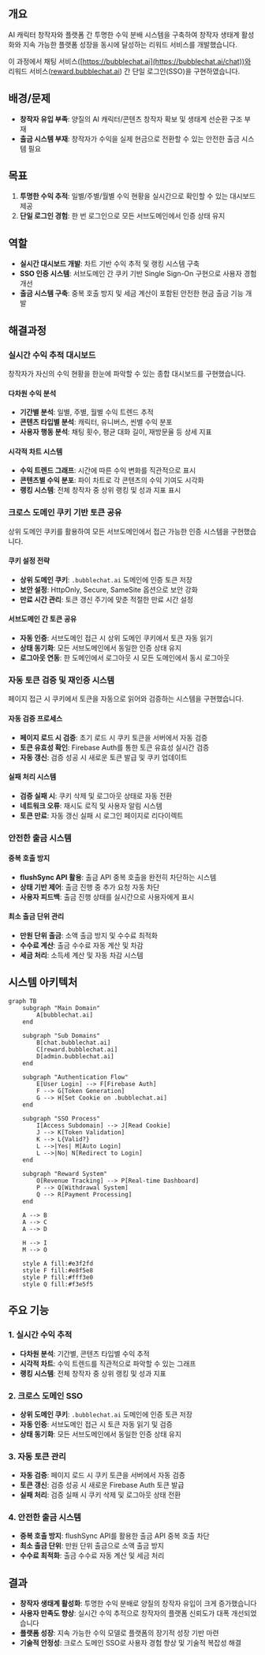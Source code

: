 
## 개요

AI 캐릭터 창작자와 플랫폼 간 투명한 수익 분배 시스템을 구축하여 창작자 생태계 활성화와 지속 가능한 플랫폼 성장을 동시에 달성하는 리워드 서비스를 개발했습니다.

이 과정에서 채팅 서비스([https://bubblechat.ai](https://bubblechat.ai/chat))와 리워드 서비스([reward.bubblechat.ai](http://reward.bubblechat.ai/)) 간 단일 로그인(SSO)을 구현하였습니다.

## 배경/문제

- **창작자 유입 부족**: 양질의 AI 캐릭터/콘텐츠 창작자 확보 및 생태계 선순환 구조 부재
- **출금 시스템 부재**: 창작자가 수익을 실제 현금으로 전환할 수 있는 안전한 출금 시스템 필요

## 목표

1. **투명한 수익 추적**: 일별/주별/월별 수익 현황을 실시간으로 확인할 수 있는 대시보드 제공
2. **단일 로그인 경험**: 한 번 로그인으로 모든 서브도메인에서 인증 상태 유지

## 역할

- **실시간 대시보드 개발**: 차트 기반 수익 추적 및 랭킹 시스템 구축
- **SSO 인증 시스템**: 서브도메인 간 쿠키 기반 Single Sign-On 구현으로 사용자 경험 개선
- **출금 시스템 구축**: 중복 호출 방지 및 세금 계산이 포함된 안전한 현금 출금 기능 개발

## 해결과정

### 실시간 수익 추적 대시보드

창작자가 자신의 수익 현황을 한눈에 파악할 수 있는 종합 대시보드를 구현했습니다.

#### 다차원 수익 분석

- **기간별 분석**: 일별, 주별, 월별 수익 트렌드 추적
- **콘텐츠 타입별 분석**: 캐릭터, 유니버스, 씬별 수익 분포
- **사용자 행동 분석**: 채팅 횟수, 평균 대화 길이, 재방문율 등 상세 지표

#### 시각적 차트 시스템

- **수익 트렌드 그래프**: 시간에 따른 수익 변화를 직관적으로 표시
- **콘텐츠별 수익 분포**: 파이 차트로 각 콘텐츠의 수익 기여도 시각화
- **랭킹 시스템**: 전체 창작자 중 상위 랭킹 및 성과 지표 표시

### 크로스 도메인 쿠키 기반 토큰 공유

상위 도메인 쿠키를 활용하여 모든 서브도메인에서 접근 가능한 인증 시스템을 구현했습니다.

#### 쿠키 설정 전략

- **상위 도메인 쿠키**: `.bubblechat.ai` 도메인에 인증 토큰 저장
- **보안 설정**: HttpOnly, Secure, SameSite 옵션으로 보안 강화
- **만료 시간 관리**: 토큰 갱신 주기에 맞춘 적절한 만료 시간 설정

#### 서브도메인 간 토큰 공유

- **자동 인증**: 서브도메인 접근 시 상위 도메인 쿠키에서 토큰 자동 읽기
- **상태 동기화**: 모든 서브도메인에서 동일한 인증 상태 유지
- **로그아웃 연동**: 한 도메인에서 로그아웃 시 모든 도메인에서 동시 로그아웃

### 자동 토큰 검증 및 재인증 시스템

페이지 접근 시 쿠키에서 토큰을 자동으로 읽어와 검증하는 시스템을 구현했습니다.

#### 자동 검증 프로세스

- **페이지 로드 시 검증**: 초기 로드 시 쿠키 토큰을 서버에서 자동 검증
- **토큰 유효성 확인**: Firebase Auth를 통한 토큰 유효성 실시간 검증
- **자동 갱신**: 검증 성공 시 새로운 토큰 발급 및 쿠키 업데이트

#### 실패 처리 시스템

- **검증 실패 시**: 쿠키 삭제 및 로그아웃 상태로 자동 전환
- **네트워크 오류**: 재시도 로직 및 사용자 알림 시스템
- **토큰 만료**: 자동 갱신 실패 시 로그인 페이지로 리다이렉트

### 안전한 출금 시스템

#### 중복 호출 방지

- **flushSync API 활용**: 출금 API 중복 호출을 완전히 차단하는 시스템
- **상태 기반 제어**: 출금 진행 중 추가 요청 자동 차단
- **사용자 피드백**: 출금 진행 상태를 실시간으로 사용자에게 표시

#### 최소 출금 단위 관리

- **만원 단위 출금**: 소액 출금 방지 및 수수료 최적화
- **수수료 계산**: 출금 수수료 자동 계산 및 차감
- **세금 처리**: 소득세 계산 및 자동 차감 시스템

## 시스템 아키텍처

```mermaid
graph TB
    subgraph "Main Domain"
        A[bubblechat.ai]
    end

    subgraph "Sub Domains"
        B[chat.bubblechat.ai]
        C[reward.bubblechat.ai]
        D[admin.bubblechat.ai]
    end

    subgraph "Authentication Flow"
        E[User Login] --> F[Firebase Auth]
        F --> G[Token Generation]
        G --> H[Set Cookie on .bubblechat.ai]
    end

    subgraph "SSO Process"
        I[Access Subdomain] --> J[Read Cookie]
        J --> K[Token Validation]
        K --> L{Valid?}
        L -->|Yes| M[Auto Login]
        L -->|No| N[Redirect to Login]
    end

    subgraph "Reward System"
        O[Revenue Tracking] --> P[Real-time Dashboard]
        P --> Q[Withdrawal System]
        Q --> R[Payment Processing]
    end

    A --> B
    A --> C
    A --> D

    H --> I
    M --> O

    style A fill:#e3f2fd
    style F fill:#e8f5e8
    style P fill:#fff3e0
    style Q fill:#f3e5f5
```

## 주요 기능

### 1. 실시간 수익 추적

- **다차원 분석**: 기간별, 콘텐츠 타입별 수익 추적
- **시각적 차트**: 수익 트렌드를 직관적으로 파악할 수 있는 그래프
- **랭킹 시스템**: 전체 창작자 중 상위 랭킹 및 성과 지표

### 2. 크로스 도메인 SSO

- **상위 도메인 쿠키**: `.bubblechat.ai` 도메인에 인증 토큰 저장
- **자동 인증**: 서브도메인 접근 시 토큰 자동 읽기 및 검증
- **상태 동기화**: 모든 서브도메인에서 동일한 인증 상태 유지

### 3. 자동 토큰 관리

- **자동 검증**: 페이지 로드 시 쿠키 토큰을 서버에서 자동 검증
- **토큰 갱신**: 검증 성공 시 새로운 Firebase Auth 토큰 발급
- **실패 처리**: 검증 실패 시 쿠키 삭제 및 로그아웃 상태 전환

### 4. 안전한 출금 시스템

- **중복 호출 방지**: flushSync API를 활용한 출금 API 중복 호출 차단
- **최소 출금 단위**: 만원 단위 출금으로 소액 출금 방지
- **수수료 최적화**: 출금 수수료 자동 계산 및 세금 처리

## 결과

- **창작자 생태계 활성화**: 투명한 수익 분배로 양질의 창작자 유입이 크게 증가했습니다
- **사용자 만족도 향상**: 실시간 수익 추적으로 창작자의 플랫폼 신뢰도가 대폭 개선되었습니다
- **플랫폼 성장**: 지속 가능한 수익 모델로 플랫폼의 장기적 성장 기반 마련
- **기술적 안정성**: 크로스 도메인 SSO로 사용자 경험 향상 및 기술적 복잡성 해결
